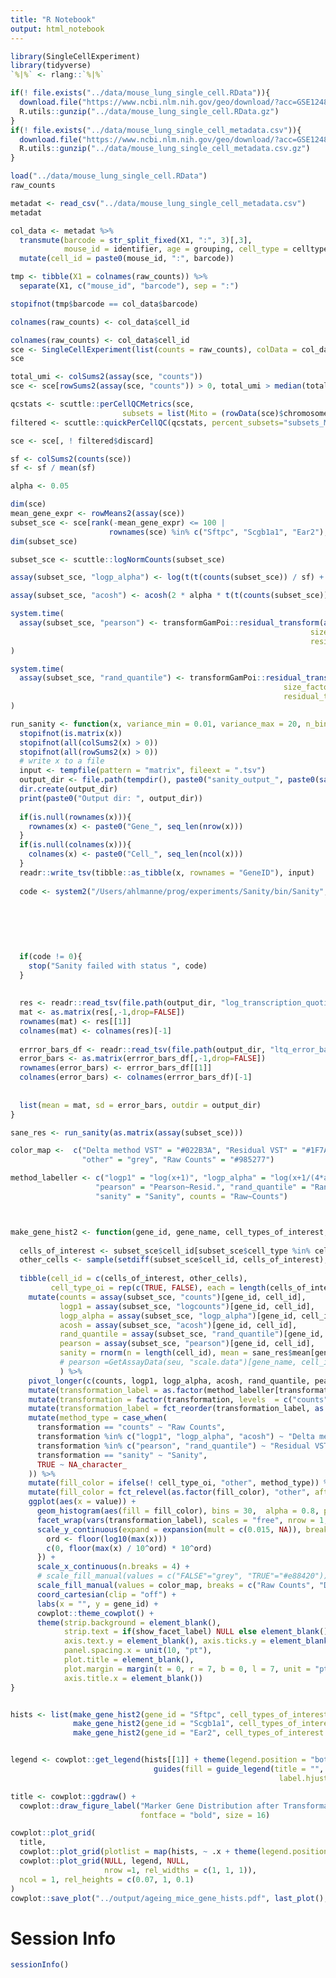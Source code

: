 ```yaml
---
title: "R Notebook"
output: html_notebook
---
```




```r
library(SingleCellExperiment)
library(tidyverse)
`%|%` <- rlang::`%|%`
```


```r
if(! file.exists("../data/mouse_lung_single_cell.RData")){
  download.file("https://www.ncbi.nlm.nih.gov/geo/download/?acc=GSE124872&format=file&file=GSE124872%5Fraw%5Fcounts%5Fsingle%5Fcell%2ERData%2Egz", "../data/mouse_lung_single_cell.RData.gz")
  R.utils::gunzip("../data/mouse_lung_single_cell.RData.gz")
}
if(! file.exists("../data/mouse_lung_single_cell_metadata.csv")){
  download.file("https://www.ncbi.nlm.nih.gov/geo/download/?acc=GSE124872&format=file&file=GSE124872%5FAngelidis%5F2018%5Fmetadata%2Ecsv%2Egz", "../data/mouse_lung_single_cell_metadata.csv.gz")
  R.utils::gunzip("../data/mouse_lung_single_cell_metadata.csv.gz")
}
```


```r
load("../data/mouse_lung_single_cell.RData")
raw_counts
```


```r
metadat <- read_csv("../data/mouse_lung_single_cell_metadata.csv")
metadat
```

```r
col_data <- metadat %>%
  transmute(barcode = str_split_fixed(X1, ":", 3)[,3],
            mouse_id = identifier, age = grouping, cell_type = celltype) %>%
  mutate(cell_id = paste0(mouse_id, ":", barcode))

tmp <- tibble(X1 = colnames(raw_counts)) %>%
  separate(X1, c("mouse_id", "barcode"), sep = ":")

stopifnot(tmp$barcode == col_data$barcode)

colnames(raw_counts) <- col_data$cell_id
```



```r
colnames(raw_counts) <- col_data$cell_id
sce <- SingleCellExperiment(list(counts = raw_counts), colData = col_data)
sce
```


```r
total_umi <- colSums2(assay(sce, "counts"))
sce <- sce[rowSums2(assay(sce, "counts")) > 0, total_umi > median(total_umi) / 10 & total_umi < median(total_umi) * 10]
```





```r
qcstats <- scuttle::perCellQCMetrics(sce, 
                         subsets = list(Mito = (rowData(sce)$chromosome == "MT") %|% FALSE))
filtered <- scuttle::quickPerCellQC(qcstats, percent_subsets="subsets_Mito_percent")
```




```r
sce <- sce[, ! filtered$discard]
```



```r
sf <- colSums2(counts(sce))
sf <- sf / mean(sf)

alpha <- 0.05
```


```r
dim(sce)
mean_gene_expr <- rowMeans2(assay(sce))
subset_sce <- sce[rank(-mean_gene_expr) <= 100 | 
                      rownames(sce) %in% c("Sftpc", "Scgb1a1", "Ear2"), ]
dim(subset_sce)
```



```r
subset_sce <- scuttle::logNormCounts(subset_sce)
```


```r
assay(subset_sce, "logp_alpha") <- log(t(t(counts(subset_sce)) / sf) + 1/(4 * alpha))
```


```r
assay(subset_sce, "acosh") <- acosh(2 * alpha * t(t(counts(subset_sce)) / sf) + 1)
```


```r
system.time(
  assay(subset_sce, "pearson") <- transformGamPoi::residual_transform(as.matrix(assay(subset_sce, "counts")), 
                                                                   size_factors = sf, overdispersion = alpha,
                                                                   residual_type = "pearson", verbose = TRUE)
)
```

```r
system.time(
  assay(subset_sce, "rand_quantile") <- transformGamPoi::residual_transform(as.matrix(assay(subset_sce, "counts")), 
                                                             size_factors = sf, overdispersion = alpha,
                                                             residual_type = "randomized_quantile", verbose = TRUE)
)
```


```r
run_sanity <- function(x, variance_min = 0.01, variance_max = 20, n_bins = 116, n_threads = 1){
  stopifnot(is.matrix(x))
  stopifnot(all(colSums2(x) > 0))
  stopifnot(all(rowSums2(x) > 0))
  # write x to a file
  input <- tempfile(pattern = "matrix", fileext = ".tsv")
  output_dir <- file.path(tempdir(), paste0("sanity_output_", paste0(sample(letters, 7, replace = TRUE), collapse = "")))
  dir.create(output_dir)
  print(paste0("Output dir: ", output_dir))
  
  if(is.null(rownames(x))){
    rownames(x) <- paste0("Gene_", seq_len(nrow(x)))
  }
  if(is.null(colnames(x))){
    colnames(x) <- paste0("Cell_", seq_len(ncol(x)))
  }
  readr::write_tsv(tibble::as_tibble(x, rownames = "GeneID"), input)
  
  code <- system2("/Users/ahlmanne/prog/experiments/Sanity/bin/Sanity", args = c(paste0("--file ", input),
                                                                                 paste0("--destination ", output_dir),
                                                                                 paste0("--variance_min ", variance_min),
                                                                                 paste0("--variance_max ", variance_max),
                                                                                 paste0("--number_of_bins ", n_bins),
                                                                                 paste0("--n_threads ", n_threads),
                                                                                 "--extended_output true"))
  if(code != 0){
    stop("Sanity failed with status ", code)
  }
  
  
  res <- readr::read_tsv(file.path(output_dir, "log_transcription_quotients.txt"), col_types = readr::cols()) 
  mat <- as.matrix(res[,-1,drop=FALSE])
  rownames(mat) <- res[[1]]
  colnames(mat) <- colnames(res)[-1]
  
  errror_bars_df <- readr::read_tsv(file.path(output_dir, "ltq_error_bars.txt"), col_types = readr::cols()) 
  error_bars <- as.matrix(errror_bars_df[,-1,drop=FALSE])
  rownames(error_bars) <- errror_bars_df[[1]]
  colnames(error_bars) <- colnames(errror_bars_df)[-1]
  
  
  list(mean = mat, sd = error_bars, outdir = output_dir)
}

sane_res <- run_sanity(as.matrix(assay(subset_sce)))

```


```r
color_map <-  c("Delta method VST" = "#022B3A", "Residual VST" = "#1F7A8C", "Sanity" = "#A3C9A8",
                "other" = "grey", "Raw Counts" = "#985277")

method_labeller <- c("logp1" = "log(x+1)", "logp_alpha" = "log(x+1/(4*alpha))", "acosh" = "acosh(2*alpha*x+1)",
                   "pearson" = "Pearson~Resid.", "rand_quantile" = "Rand.~Quant.~Resid.",
                   "sanity" = "Sanity", counts = "Raw~Counts")



make_gene_hist2 <- function(gene_id, gene_name, cell_types_of_interest, show_facet_label){
  
  cells_of_interest <- subset_sce$cell_id[subset_sce$cell_type %in% cell_types_of_interest]
  other_cells <- sample(setdiff(subset_sce$cell_id, cells_of_interest), size = length(cells_of_interest), replace = FALSE)
  
  tibble(cell_id = c(cells_of_interest, other_cells),
         cell_type_oi = rep(c(TRUE, FALSE), each = length(cells_of_interest))) %>%
    mutate(counts = assay(subset_sce, "counts")[gene_id, cell_id],
           logp1 = assay(subset_sce, "logcounts")[gene_id, cell_id],
           logp_alpha = assay(subset_sce, "logp_alpha")[gene_id, cell_id],
           acosh = assay(subset_sce, "acosh")[gene_id, cell_id],
           rand_quantile = assay(subset_sce, "rand_quantile")[gene_id, cell_id],
           pearson = assay(subset_sce, "pearson")[gene_id, cell_id],
           sanity = rnorm(n = length(cell_id), mean = sane_res$mean[gene_id, cell_id], sd = sane_res$sd[gene_id, cell_id]),
           # pearson =GetAssayData(seu, "scale.data")[gene_name, cell_id]
           ) %>%
    pivot_longer(c(counts, logp1, logp_alpha, acosh, rand_quantile, pearson, sanity), names_to = "transformation", values_to = "value") %>%
    mutate(transformation_label = as.factor(method_labeller[transformation])) %>%
    mutate(transformation = factor(transformation, levels  = c("counts", "logp1", "logp_alpha", "acosh", "pearson", "rand_quantile", "sanity"))) %>%
    mutate(transformation_label = fct_reorder(transformation_label, as.numeric(transformation))) %>%
    mutate(method_type = case_when(
      transformation == "counts" ~ "Raw Counts",
      transformation %in% c("logp1", "logp_alpha", "acosh") ~ "Delta method VST",
      transformation %in% c("pearson", "rand_quantile") ~ "Residual VST",
      transformation == "sanity" ~ "Sanity",
      TRUE ~ NA_character_
    )) %>%
    mutate(fill_color = ifelse(! cell_type_oi, "other", method_type)) %>%
    mutate(fill_color = fct_relevel(as.factor(fill_color), "other", after = 0)) %>%
    ggplot(aes(x = value)) +
      geom_histogram(aes(fill = fill_color), bins = 30,  alpha = 0.8, position = "identity") +
      facet_wrap(vars(transformation_label), scales = "free", nrow = 1, labeller = label_parsed) +
      scale_y_continuous(expand = expansion(mult = c(0.015, NA)), breaks = function(x){
        ord <- floor(log10(max(x)))
        c(0, floor(max(x) / 10^ord) * 10^ord)
      }) +
      scale_x_continuous(n.breaks = 4) +
      # scale_fill_manual(values = c("FALSE"="grey", "TRUE"="#e88420")) +
      scale_fill_manual(values = color_map, breaks = c("Raw Counts", "Delta method VST", "Residual VST", "Sanity")) +
      coord_cartesian(clip = "off") +
      labs(x = "", y = gene_id) +
      cowplot::theme_cowplot() +
      theme(strip.background = element_blank(),
            strip.text = if(show_facet_label) NULL else element_blank(),
            axis.text.y = element_blank(), axis.ticks.y = element_blank(),
            panel.spacing.x = unit(10, "pt"),
            plot.title = element_blank(),
            plot.margin = margin(t = 0, r = 7, b = 0, l = 7, unit = "pt"),
            axis.title.x = element_blank())
}


hists <- list(make_gene_hist2(gene_id = "Sftpc", cell_types_of_interest = c("Type_2_pneumocytes"), show_facet_label = TRUE),
              make_gene_hist2(gene_id = "Scgb1a1", cell_types_of_interest = c("Club_cells", "Goblet_cells"), show_facet_label = FALSE),
              make_gene_hist2(gene_id = "Ear2", cell_types_of_interest = c("Alveolar_macrophage"), show_facet_label = FALSE))


legend <- cowplot::get_legend(hists[[1]] + theme(legend.position = "bottom") +
                                guides(fill = guide_legend(title = "", override.aes = list(size = 3, alpha = 1),
                                                            label.hjust = 0, label.theme =  element_text(size = 8))))

title <- cowplot::ggdraw() +
  cowplot::draw_figure_label("Marker Gene Distribution after Transformation",
                             fontface = "bold", size = 16)

cowplot::plot_grid(
  title,
  cowplot::plot_grid(plotlist = map(hists, ~ .x + theme(legend.position = "none")), nrow = 3, ncol = 1, align = "vh"),
  cowplot::plot_grid(NULL, legend, NULL,
                     nrow =1, rel_widths = c(1, 1, 1)),
  ncol = 1, rel_heights = c(0.07, 1, 0.1)
)
cowplot::save_plot("../output/ageing_mice_gene_hists.pdf", last_plot(), nrow = 3, ncol = 7, base_height = 1.5, base_asp = 1.3)
```





# Session Info

```r
sessionInfo()
```



